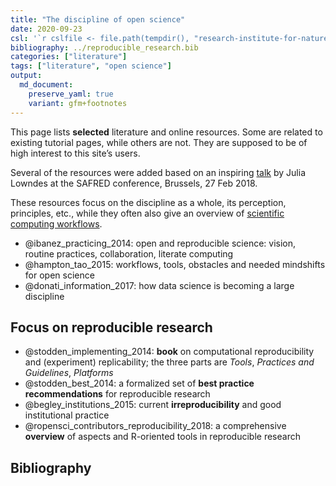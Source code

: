 ```yaml
---
title: "The discipline of open science"
date: 2020-09-23
csl: '`r cslfile <- file.path(tempdir(), "research-institute-for-nature-and-forest.csl"); download.file("https://github.com/inbo/styles/raw/inbocsl-0.1.0/research-institute-for-nature-and-forest.csl", cslfile); cslfile`'
bibliography: ../reproducible_research.bib
categories: ["literature"]
tags: ["literature", "open science"]
output: 
  md_document:
    preserve_yaml: true
    variant: gfm+footnotes
---
```


This page lists **selected** literature and online resources. Some are related to existing tutorial pages, while others are not. They are supposed to be of high interest to this site's users.

Several of the resources were added based on an inspiring
[talk](https://docs.google.com/presentation/d/10KkXEv4r3wWtdKvB6RFOPe809eMNldODaRqQxn-jeME/edit?usp=sharing) 
by Julia Lowndes at the SAFRED conference, Brussels, 27 Feb 2018.

These resources focus on the discipline as a whole, its perception, principles, etc., while they often also give an overview of [scientific computing workflows](../computing).

- @ibanez_practicing_2014: open and reproducible science: vision, routine practices, collaboration, literate computing
- @hampton_tao_2015: workflows, tools, obstacles and needed mindshifts for open science
- @donati_information_2017: how data science is becoming a large discipline


## Focus on reproducible research

- @stodden_implementing_2014: **book** on computational reproducibility and (experiment) replicability; the three parts are *Tools*, *Practices and Guidelines*, *Platforms*
- @stodden_best_2014: a formalized set of **best practice recommendations** for reproducible research
- @begley_institutions_2015: current **irreproducibility** and good institutional practice
- @ropensci_contributors_reproducibility_2018: a comprehensive **overview** of aspects and R-oriented tools in reproducible research

## Bibliography
